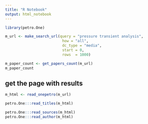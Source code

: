 ```yaml
---
title: "R Notebook"
output: html_notebook
---
```


```r
library(petro.One)

m_url <- make_search_url(query = "pressure transient analysis", 
                          how = "all", 
                          dc_type = "media",
                          start = 0,
                          rows  = 1000)

m_paper_count <- get_papers_count(m_url)
m_paper_count
```


## get the page with results

```r
m_html <- read_onepetro(m_url)
```

```r
petro.One:::read_titles(m_html)
```

```r
petro.One:::read_sources(m_html)
petro.One:::read_author(m_html)
```




